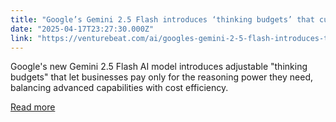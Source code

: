 ```yaml
---
title: "Google’s Gemini 2.5 Flash introduces ‘thinking budgets’ that cut AI costs by 600% when turned down"
date: "2025-04-17T23:27:30.000Z"
link: "https://venturebeat.com/ai/googles-gemini-2-5-flash-introduces-thinking-budgets-that-cut-ai-costs-by-600-when-turned-down/"
---
```


Google's new Gemini 2.5 Flash AI model introduces adjustable "thinking budgets" that let businesses pay only for the reasoning power they need, balancing advanced capabilities with cost efficiency.

[Read more](https://venturebeat.com/ai/googles-gemini-2-5-flash-introduces-thinking-budgets-that-cut-ai-costs-by-600-when-turned-down/)

